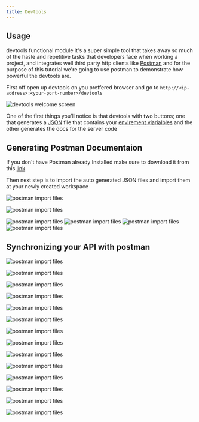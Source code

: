 ---
title: Devtools
---

## Usage

devtools functional module it's a super simple tool that takes away so much of the hasle and repetitive tasks that developers face when working a project, and integrates well third party http clients like [Postman](https://www.postman.com/) and for the purpose of this tutorial we're going to use postman to demonstrate how powerful the devtools are.

First off open up devtools on you preffered browser and go to `http://<ip-address>:<your-port-number>/devtools`

![devtools welcome screen](../../images/devtools/devtools_welcome_screen.png)

One of the first things you'll notice is that devtools with two buttons; one that generates a [JSON](https://www.json.org/json-en.html) file that contains your [envirement viarialbles](link/to/env/vars) and the other generates the docs for the server code

## Generating Postman Documentaion

If you don't have Postman already Installed make sure to download it from this [link](https://www.postman.com/)

Then next step is to import the auto generated JSON files and import them at your newly created workspace

![postman import files](../../images/devtools/generate/postman.png)

![postman import files](../../images/devtools/generate/postman_import.png)

![postman import files](../../images/devtools/generate/postman_docs.png)
![postman import files](../../images/devtools/generate/postman_env.png)
![postman import files](../../images/devtools/generate/postman_request.png)
![postman import files](../../images/devtools/generate/postman_response.png)

## Synchronizing your API with postman

![postman import files](../../images/devtools/synchronize/postman_sync_1.png)

![postman import files](../../images/devtools/synchronize/postman_sync_2.png)

![postman import files](../../images/devtools/synchronize/postman_sync_3.png)

![postman import files](../../images/devtools/synchronize/postman_sync_4.png)

![postman import files](../../images/devtools/synchronize/postman_sync_5.png)

![postman import files](../../images/devtools/synchronize/postman_sync_6.png)

![postman import files](../../images/devtools/synchronize/postman_sync_7.png)

![postman import files](../../images/devtools/synchronize/postman_sync_8.png)

![postman import files](../../images/devtools/synchronize/postman_sync_9.png)

![postman import files](../../images/devtools/synchronize/postman_sync_10.png)

![postman import files](../../images/devtools/synchronize/postman_sync_11.png)

![postman import files](../../images/devtools/synchronize/postman_sync_12.png)

![postman import files](../../images/devtools/synchronize/postman_sync_13.png)

![postman import files](../../images/devtools/synchronize/postman_sync_14.png)
